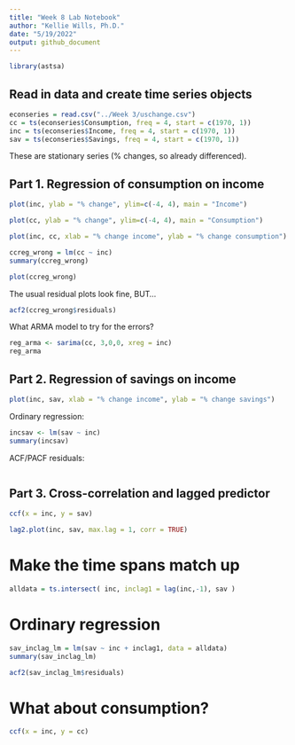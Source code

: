 ```yaml
---
title: "Week 8 Lab Notebook"
author: "Kellie Wills, Ph.D."
date: "5/19/2022"
output: github_document
---
```


```r

library(astsa)

```


## Read in data and create time series objects

```r

econseries = read.csv("../Week 3/uschange.csv")
cc = ts(econseries$Consumption, freq = 4, start = c(1970, 1))
inc = ts(econseries$Income, freq = 4, start = c(1970, 1))
sav = ts(econseries$Savings, freq = 4, start = c(1970, 1))

```

These are stationary series (% changes, so already differenced).

## Part 1. Regression of consumption on income
```r

plot(inc, ylab = "% change", ylim=c(-4, 4), main = "Income")

```

```r

plot(cc, ylab = "% change", ylim=c(-4, 4), main = "Consumption")

```

```r

plot(inc, cc, xlab = "% change income", ylab = "% change consumption")

```


```r

ccreg_wrong = lm(cc ~ inc)
summary(ccreg_wrong)

```

```r

plot(ccreg_wrong)

```

The usual residual plots look fine, BUT...

```r

acf2(ccreg_wrong$residuals)

```

What ARMA model to try for the errors? 

```r
reg_arma <- sarima(cc, 3,0,0, xreg = inc)
reg_arma
```


## Part 2. Regression of savings on income

```r

plot(inc, sav, xlab = "% change income", ylab = "% change savings")

```

Ordinary regression:
```r
incsav <- lm(sav ~ inc)
summary(incsav)
```

ACF/PACF residuals:
```r


```


## Part 3. Cross-correlation and lagged predictor

```r

ccf(x = inc, y = sav)

```

```r

lag2.plot(inc, sav, max.lag = 1, corr = TRUE)

```
 
# Make the time spans match up
```r

alldata = ts.intersect( inc, inclag1 = lag(inc,-1), sav )

```

# Ordinary regression
```r

sav_inclag_lm = lm(sav ~ inc + inclag1, data = alldata)
summary(sav_inclag_lm)

```

```r

acf2(sav_inclag_lm$residuals)

```


# What about consumption?

```r

ccf(x = inc, y = cc)

```




